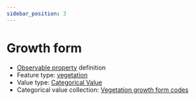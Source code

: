 ```yaml
---
sidebar_position: 3
---
```



# Growth form

- [Observable property](/viewers/dawe-vocabs?uri=https://linked.data.gov.au/def/test/dawe-cv/dd1769b9-c475-4732-915c-9b890a8d5f65) definition
- Feature type: [vegetation](http://linked.data.gov.au/def/tern-cv/2be2d5ce-ca9d-4dff-8e79-948983944f95)
- Value type: [Categorical Value](https://w3id.org/tern/ontologies/tern/CategoricalValue)
- Categorical value collection: [Vegetation growth form codes](/viewers/dawe-vocabs?uri=https://linked.data.gov.au/def/test/dawe-cv/d0fc07a7-3ec9-45ed-8850-885a32828d3c)

<Example protocolModule="floristics" observableProperty="https://linked.data.gov.au/def/test/dawe-cv/dd1769b9-c475-4732-915c-9b890a8d5f65" />
